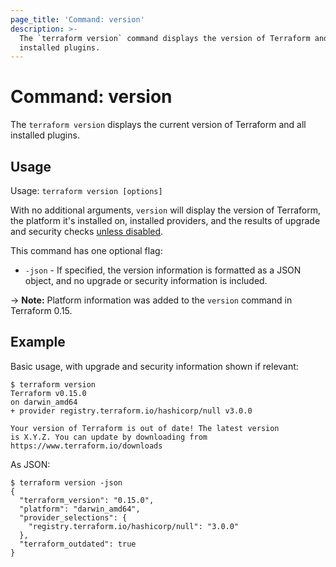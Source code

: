 ```yaml
---
page_title: 'Command: version'
description: >-
  The `terraform version` command displays the version of Terraform and all
  installed plugins.
---
```


# Command: version

The `terraform version` displays the current version of Terraform and all
installed plugins.

## Usage

Usage: `terraform version [options]`

With no additional arguments, `version` will display the version of Terraform,
the platform it's installed on, installed providers, and the results of upgrade
and security checks [unless disabled](/cli/commands#upgrade-and-security-bulletin-checks).

This command has one optional flag:

- `-json` - If specified, the version information is formatted as a JSON object,
  and no upgrade or security information is included.

-> **Note:** Platform information was added to the `version` command in Terraform 0.15.

## Example

Basic usage, with upgrade and security information shown if relevant:

```shellsession
$ terraform version
Terraform v0.15.0
on darwin_amd64
+ provider registry.terraform.io/hashicorp/null v3.0.0

Your version of Terraform is out of date! The latest version
is X.Y.Z. You can update by downloading from https://www.terraform.io/downloads
```

As JSON:

```shellsession
$ terraform version -json
{
  "terraform_version": "0.15.0",
  "platform": "darwin_amd64",
  "provider_selections": {
    "registry.terraform.io/hashicorp/null": "3.0.0"
  },
  "terraform_outdated": true
}
```
